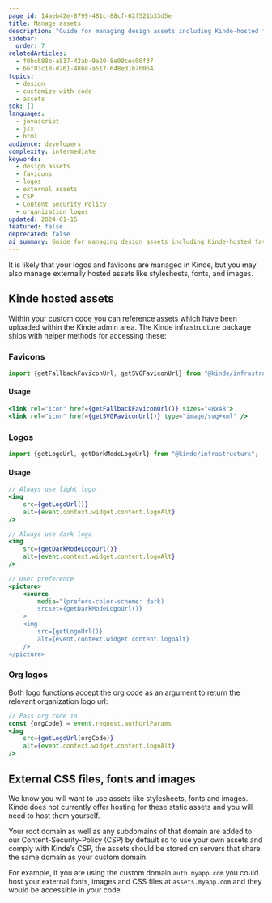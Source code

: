 ```yaml
---
page_id: 14aeb42e-8799-481c-88cf-62f521b33d5e
title: Manage assets
description: "Guide for managing design assets including Kinde-hosted favicons and logos, external assets, and Content Security Policy compliance for custom domains."
sidebar:
  order: 7
relatedArticles:
  - f0bc688b-a817-42ab-9a20-8e09cec06f37
  - 66f83c18-d261-48b8-a517-648ed1b7b064
topics:
  - design
  - customize-with-code
  - assets
sdk: []
languages:
  - javascript
  - jsx
  - html
audience: developers
complexity: intermediate
keywords:
  - design assets
  - favicons
  - logos
  - external assets
  - CSP
  - Content Security Policy
  - organization logos
updated: 2024-01-15
featured: false
deprecated: false
ai_summary: Guide for managing design assets including Kinde-hosted favicons and logos, external assets, and Content Security Policy compliance for custom domains.
---
```


It is likely that your logos and favicons are managed in Kinde, but you may also manage externally hosted assets like stylesheets, fonts, and images.

## Kinde hosted assets

Within your custom code you can reference assets which have been uploaded within the Kinde admin area. The Kinde infrastructure package ships with helper methods for accessing these:

### Favicons

```jsx
import {getFallbackFaviconUrl, getSVGFaviconUrl} from "@kinde/infrastructure";
```

#### Usage

```jsx
<link rel="icon" href={getFallbackFaviconUrl()} sizes="48x48">
<link rel="icon" href={getSVGFaviconUrl()} type="image/svg+xml" />
```

### Logos

```jsx
import {getLogoUrl, getDarkModeLogoUrl} from "@kinde/infrastructure";
```

#### Usage

```jsx
// Always use light logo
<img
	src={getLogoUrl()}
	alt={event.context.widget.content.logoAlt}
/>

// Always use dark logo
<img
	src={getDarkModeLogoUrl()}
	alt={event.context.widget.content.logoAlt}
/>

// User preference
<picture>
	<source
		media="(prefers-color-scheme: dark)
		srcset={getDarkModeLogoUrl()}
	>
	<img
		src={getLogoUrl()}
		alt={event.context.widget.content.logoAlt}
	/>
</picture>
```

### Org logos

Both logo functions accept the org code as an argument to return the relevant organization logo url:

```jsx
// Pass org code in
const {orgCode} = event.request.authUrlParams
<img
	src={getLogoUrl(orgCode)}
	alt={event.context.widget.content.logoAlt}
/>
```

## External CSS files, fonts and images

We know you will want to use assets like stylesheets, fonts and images. Kinde does not currently offer hosting for these static assets and you will need to host them yourself.

Your root domain as well as any subdomains of that domain are added to our Content-Security-Policy (CSP) by default so to use your own assets and comply with Kinde’s CSP, the assets should be stored on servers that share the same domain as your custom domain.

For example, if you are using the custom domain `auth.myapp.com` you could host your external fonts, images and CSS files at `assets.myapp.com` and they would be accessible in your code.
